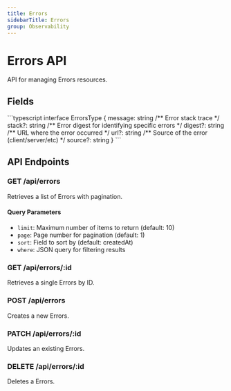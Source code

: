 ```yaml
---
title: Errors
sidebarTitle: Errors
group: Observability
---
```



# Errors API

API for managing Errors resources.

## Fields

<TSDoc>
```typescript
interface ErrorsType {
  message: string
  /** Error stack trace */
  stack?: string
  /** Error digest for identifying specific errors */
  digest?: string
  /** URL where the error occurred */
  url?: string
  /** Source of the error (client/server/etc) */
  source?: string
}
```
</TSDoc>


## API Endpoints

### GET /api/errors
Retrieves a list of Errors with pagination.

#### Query Parameters
- `limit`: Maximum number of items to return (default: 10)
- `page`: Page number for pagination (default: 1)
- `sort`: Field to sort by (default: createdAt)
- `where`: JSON query for filtering results

### GET /api/errors/:id
Retrieves a single Errors by ID.

### POST /api/errors
Creates a new Errors.

### PATCH /api/errors/:id
Updates an existing Errors.

### DELETE /api/errors/:id
Deletes a Errors.

